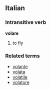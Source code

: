 ==Italian==
===Intransitive verb===
'''volare'''

#to [[fly]]

===Related terms===
*[[volante]]
*[[volata]]
*[[volatile]]
*[[volatore]]